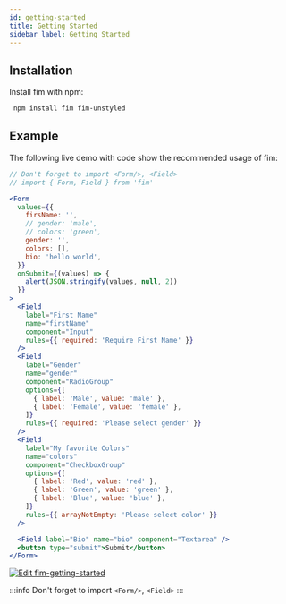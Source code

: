 ```yaml
---
id: getting-started
title: Getting Started
sidebar_label: Getting Started
---
```


## Installation

Install fim with npm:

```bash
 npm install fim fim-unstyled
```

## Example

The following live demo with code show the recommended usage of fim:

```jsx live
// Don't forget to import <Form/>, <Field>
// import { Form, Field } from 'fim'

<Form
  values={{
    firsName: '',
    // gender: 'male',
    // colors: 'green',
    gender: '',
    colors: [],
    bio: 'hello world',
  }}
  onSubmit={(values) => {
    alert(JSON.stringify(values, null, 2))
  }}
>
  <Field
    label="First Name"
    name="firstName"
    component="Input"
    rules={{ required: 'Require First Name' }}
  />
  <Field
    label="Gender"
    name="gender"
    component="RadioGroup"
    options={[
      { label: 'Male', value: 'male' },
      { label: 'Female', value: 'female' },
    ]}
    rules={{ required: 'Please select gender' }}
  />
  <Field
    label="My favorite Colors"
    name="colors"
    component="CheckboxGroup"
    options={[
      { label: 'Red', value: 'red' },
      { label: 'Green', value: 'green' },
      { label: 'Blue', value: 'blue' },
    ]}
    rules={{ arrayNotEmpty: 'Please select color' }}
  />

  <Field label="Bio" name="bio" component="Textarea" />
  <button type="submit">Submit</button>
</Form>
```

[![Edit fim-getting-started](https://codesandbox.io/static/img/play-codesandbox.svg)](https://codesandbox.io/s/funny-cookies-n0n5c?fontsize=14&hidenavigation=1&theme=dark)

:::info
Don't forget to import `<Form/>`, `<Field>`
:::
